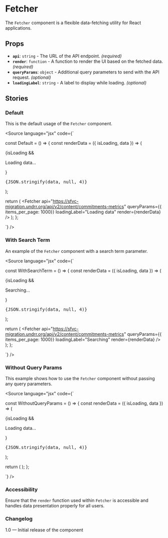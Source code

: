 
<Meta of={FetcherStories} />

# Fetcher

The `Fetcher` component is a flexible data-fetching utility for React applications.

## Props

- **`api`**: `string` - The URL of the API endpoint. _(required)_
- **`render`**: `function` - A function to render the UI based on the fetched data. _(required)_
- **`queryParams`**: `object` - Additional query parameters to send with the API request. _(optional)_
- **`loadingLabel`**: `string` - A label to display while loading. _(optional)_

## Stories

### Default

This is the default usage of the `Fetcher` component.

<Canvas>
  <Story of={FetcherStories.Default} />
</Canvas>

<Source
  language="jsx"
  code={`

const Default = () => {
const renderData = ({ isLoading, data }) => (
<div>
{isLoading && <p>Loading data...</p>}
<pre>{JSON.stringify(data, null, 4)}</pre>
</div>
);

return (
<Fetcher
api="https://sfvc-migration.undrr.org/api/v2/content/commitments-metrics"
queryParams={{ items_per_page: 1000}}
loadingLabel="Loading data"
render={renderData}
/>
);
};

`}
/>

### With Search Term

An example of the `Fetcher` component with a search term parameter.

<Canvas>
  <Story of={FetcherStories.WithSearchTerm} />
</Canvas>

<Source
  language="jsx"
  code={`

const WithSearchTerm = () => {
const renderData = ({ isLoading, data }) => (
<div>
{isLoading && <p>Searching...</p>}
<pre>{JSON.stringify(data, null, 4)}</pre>
</div>
);

return (
<Fetcher
api="https://sfvc-migration.undrr.org/api/v2/content/commitments-metrics"
queryParams={{ items_per_page: 1000}}
loadingLabel="Searching"
render={renderData}
/>
);
};

`}
/>

### Without Query Params

This example shows how to use the `Fetcher` component without passing any query parameters.

<Canvas>
  <Story of={FetcherStories.WithoutQueryParams} />
</Canvas>

<Source
  language="jsx"
  code={`

const WithoutQueryParams = () => {
const renderData = ({ isLoading, data }) => (
<div>
{isLoading && <p>Loading data...</p>}
<pre>{JSON.stringify(data, null, 4)}</pre>
</div>
);

return (
<Fetcher
      api="https://sfvc-migration.undrr.org/api/v2/content/commitments-metrics"
      loadingLabel="Loading data"
      render={renderData}
    />
);
};

`}
/>

### Accessibility

Ensure that the `render` function used within `Fetcher` is accessible and handles data presentation properly for all users.

### Changelog

1.0 — Initial release of the component
